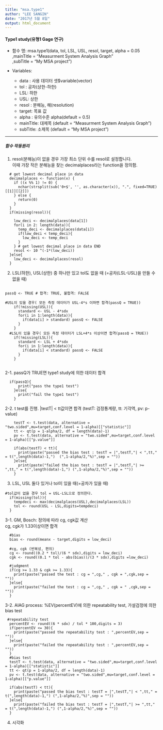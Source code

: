 ---
title: "msa.type1"
author: "LEE SANGIN"
date: "2017년 5월 8일"
output: html_document
---

#### **Type1 study(유형1 Gage 연구)**

  * 함수 명: msa.type1(data, tol, LSL, USL, resol, target, alpha = 0.05  
                           ,mainTitle = "Measurment System Analysis Graph"  
                           ,subTitle = "My MSA project")


  * Variables:
    -	data : 사용 데이터 셋$variable(vector)
    - tol : 공차(상한-하한)
    -	LSL: 하한
    -	USL: 상한 
    - resol : 분해능, 해(resolution)
    -	target: 목표 값
    - alpha : 유의수준 alpha(default = 0.5)
    -	mainTitle: 대제목 (default = “Measurment System Analysis Graph”)
    -	subTitle: 소제목 (default = “My MSA project”)

***

##### **함수 작동원리**

  1. resol(분해능)이 없을 경우 가장 최소 단위 수를 resol로 설정합니다.  
     이때 가장 작은 분해능을 찾는 decimalplaces라는 function을 정의함.  

```
  # get lowest decimal place in data
  decimalplaces <- function(x) {
    if ((x %% 1) != 0) {
      nchar(strsplit(sub('0+$', '', as.character(x)), ".", fixed=TRUE)[[1]][[2]])
    } else {
      return(0)
    }
  }
  if(missing(resol)){

    low_deci <- decimalplaces(data[1])
    for(i in 2: length(data)){
      temp_deci <- decimalplaces(data[i])
      if(low_deci < temp_deci){
        low_deci <- temp_deci
      }
    } # get lowest decimal place in data END
    resol <- 10 ^(-1*(low_deci))
  }else{
    low_deci <- decimalplaces(resol)
  }
```
  2. LSL(하한), USL(상한) 중 하나만 있고 tol도 없을 때 (=공차(LSL-USL)을 만들 수 없을 때)

```

passQ <- TRUE # 합격: TRUE, 불합격: FALSE

#USL이 있을 경우( 모든 측정 데이터가 USL-4*s 이하면 합격(passQ = TRUE))
    if(!missing(USL)){
      standard <- USL - 4*sdx
      for(i in 1:length(data)){
        if(data[i] > standard) passQ <- FALSE
      }
    }
  #LSL이 있을 경우( 모든 측정 데이터가 LSL+4*s 이상이면 합격(passQ = TRUE))
    if(!missing(LSL)){
      standard <- LSL + 4*sdx
      for(i in 1:length(data)){
        if(data[i] < standard) passQ <- FALSE
      }
    }


```
  2-1. passQ가 TRUE면 type1 study에 의한 데이터 합격 

```
  if(passQ){
      print("pass the type1 test")
    }else{
      print("fail the type1 test")
    }

```

  2-2. t test를 진행. |testT| < tt값이면 합격 (testT: 검정통계량, tt: 기각역, pv: p-value)

```
    testT <- t.test(data, alternative = "two.sided",mu=target,conf.level = 1-alpha)[["statistic"]]
    tt <- qt(p = 1-alpha/2, df = length(data)-1)
    pv <- t.test(data, alternative = "two.sided",mu=target,conf.level = 1-alpha)[["p.value"]]

    if(abs(testT) < tt){
      print(paste("passed the bias test : testT = |",testT,"| < ",tt," = t(",length(data)-1,")  (",1-alpha/2,"%)",sep = ""))
    }else{
      print(paste("failed the bias test : testT = |",testT,"| >= ",tt," = t(",length(data)-1,") (",1-alpha/2,"%)",sep = ""))
    }
```
  3. LSL, USL 둘다 있거나 tol이 있을 때(=공차가 있을 때)

```
#tol값이 없을 경우 tol = USL-LSL으로 정의한다.
  if(missing(tol)){
    tempdeci <- max(decimalplaces(USL),decimalplaces(LSL))
    tol <- round(USL - LSL,digits=tempdeci)
  }
```
  3-1. GM, Bosch: 정의에 따라 cg, cgk값 계산  
                  cg, cgk가 1.33이상이면 합격  

```
  #bias
  bias <- round(meanx - target,digits = low_deci)

  #cg, cgk (반복성, 편의)
  cg <- round((0.2 * tol)/(6 * sdx),digits = low_deci)
  cgk <- round((0.1 * tol - abs(bias))/(3 * sdx),digits =low_deci)

  #judgment
  if(cg >= 1.33 & cgk >= 1.33){
    print(paste("passed the test : cg = ",cg," , cgk = ",cgk,sep = ""))
  }else{
    print(paste("failed the test : cg = ",cg," , cgk = " ,cgk,sep = ""))
  }
```
  3-2. AIAG process: %EV(percentEV)에 의한 repeatability test, 가설검정에 의한 bias test

```
 #repeatability test
  percentEV <- round((6 * sdx) / tol * 100,digits = 3)
  if(percentEV <= 30){
    print(paste("passed the repeatability test : ",percentEV,sep = ""))
  }else{
    print(paste("failed the repeatability test : ",percentEV,sep = ""))
  }
  #bias test
  testT <- t.test(data, alternative = "two.sided",mu=target,conf.level = 1-alpha)[["statistic"]]
  tt <- qt(p = 1-alpha/2, df = length(data)-1)
  pv <- t.test(data, alternative = "two.sided",mu=target,conf.level = 1-alpha)[["p.value"]]

  if(abs(testT) < tt){
    print(paste("passed the bias test : testT = |",testT,"| < ",tt," = t(",length(data)-1,") (",1-alpha/2,"%)",sep = ""))
  }else{
    print(paste("failed the bias test : testT = |",testT,"| >= ",tt," = t(",length(data)-1,") (",1-alpha/2,"%)",sep = ""))
  }

```

  4. 시각화


